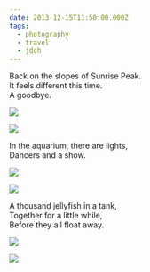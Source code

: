 ```yaml
---
date: 2013-12-15T11:50:00.000Z
tags:
  - photography
  - travel
  - jdch
---
```

Back on the slopes of Sunrise Peak.<br/>
It feels different this time.<br/>
A goodbye.

![](../../assets/photos/20131215-IMG_1346.jpg)

![](../../assets/photos/20131215-IMG_1356.jpg)

In the aquarium, there are lights,<br/>
Dancers and a show.

![](../../assets/photos/20131215-IMG_1423.jpg)

![](../../assets/photos/20131215-IMG_1478.jpg)

A thousand jellyfish in a tank,<br/>
Together for a little while,<br/>
Before they all float away.

![](../../assets/photos/20131215-IMG_1495.jpg)

![](../../assets/photos/20131215-IMG_1515.jpg)
